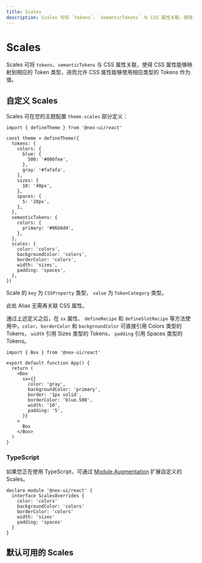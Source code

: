 ```yaml
---
title: Scales
description: Scales 可将 `tokens`、`semanticTokens` 与 CSS 属性关联，使得 CSS 属性能够映射到相应的 Token 类型，进而允许 CSS 属性能够使用相应类型的 Tokens 作为值。
---
```



# Scales

Scales 可将 `tokens`、`semanticTokens` 与 CSS 属性关联，使得 CSS 属性能够映射到相应的 Token 类型，进而允许 CSS 属性能够使用相应类型的 Tokens 作为值。

## 自定义 Scales

Scales 可在您的主题配置 `theme.scales` 部分定义：

```tsx
import { defineTheme } from '@nex-ui/react'

const theme = defineTheme({
  tokens: {
    colors: {
      blue: {
        500: '#006fee',
      },
      gray: '#fafafa',
    },
    sizes: {
      10: '40px',
    },
    spaces: {
      5: '20px',
    },
  },
  semanticTokens: {
    colors: {
      primary: '#06b6d4',
    },
  },
  scales: {
    color: 'colors',
    backgroundColor: 'colors',
    borderColor: 'colors',
    width: 'sizes',
    padding: 'spaces',
  },
})
```

Scale 的 `key` 为 `CSSProperty` 类型， `value` 为 `TokenCategory` 类型。

<Callout>此处 Alias 无需再关联 CSS 属性。</Callout>

通过上述定义之后，在 `sx` 属性、 `defineRecipe` 和 `defineSlotRecipe` 等方法使用中，`color`、`borderColor` 和 `backgroundColor`
可直接引用 Colors 类型的 Tokens， `width` 引用 Sizes 类型的 Tokens， `padding` 引用 Spaces 类型的 Tokens。

```tsx
import { Box } from '@nex-ui/react'

export default function App() {
  return (
    <Box
      sx={{
        color: 'gray',
        backgroundColor: 'primary',
        border: '1px solid',
        borderColor: 'blue.500',
        width: '10',
        padding: '5',
      }}
    >
      Box
    </Box>
  )
}
```

### TypeScript

如果您正在使用 TypeScript，可通过 [Module Augmentation](https://www.typescriptlang.org/docs/handbook/declaration-merging.html#module-augmentation)
扩展自定义的 Scales。

```tsx
declare module '@nex-ui/react' {
  interface ScalesOverrides {
    color: 'colors'
    backgroundColor: 'colors'
    borderColor: 'colors'
    width: 'sizes'
    padding: 'spaces'
  }
}
```

## 默认可用的 Scales

<ScaleTable />
